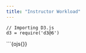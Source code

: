 ```yaml
---
title: "Instructor Workload"
---
```


```ojs

// Importing D3.js
d3 = require('d3@6')
```

```{ojs{}}

